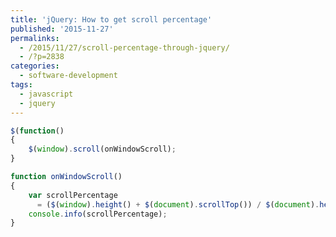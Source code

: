 ```yaml
---
title: 'jQuery: How to get scroll percentage'
published: '2015-11-27'
permalinks:
  - /2015/11/27/scroll-percentage-through-jquery/
  - /?p=2838
categories:
  - software-development
tags:
  - javascript
  - jquery
---
```


```js
$(function()
{
    $(window).scroll(onWindowScroll);
}

function onWindowScroll()
{
    var scrollPercentage
      = ($(window).height() + $(document).scrollTop()) / $(document).height();
    console.info(scrollPercentage);
}
```
